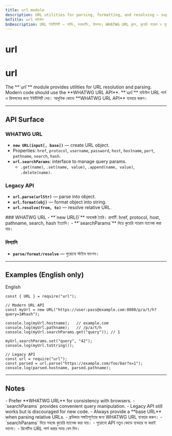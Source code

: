 ```yaml
---
title: url module
description: URL utilities for parsing, formatting, and resolving — support for WHATWG URL class, query params, and legacy parse/format/resolve.
bnTitle: url মডিউল
bnDescription: URL ইউটিলিটি — পার্সিং, ফরম্যাটিং, রিসলভ; WHATWG URL ক্লাস, কুয়েরি প্যারাম ও পুরোনো parse/format/resolve সাপোর্ট।
---
```


# <I18nEnglish>url</I18nEnglish>
# <I18nBangla>url</I18nBangla>


<I18nEnglish>
The **`url`** module provides utilities for URL resolution and parsing. Modern code should use the **WHATWG URL API**.
</I18nEnglish>

<I18nBangla>
**`url`** মডিউল URL পার্স ও রিসলভের জন্য ইউটিলিটি দেয়। আধুনিক কোডে **WHATWG URL API** ব্যবহার করুন।
</I18nBangla>



---

## API Surface

<I18nEnglish>

### WHATWG URL
- **`new URL(input[, base])`** — create URL object.  
- Properties: `href`, `protocol`, `username`, `password`, `host`, `hostname`, `port`, `pathname`, `search`, `hash`.  
- **`url.searchParams`**: interface to manage query params.  
  - `.get(name)`, `.set(name, value)`, `.append(name, value)`, `.delete(name)`.

### Legacy API
- **`url.parse(urlStr)`** — parse into object.  
- **`url.format(obj)`** — format object into string.  
- **`url.resolve(from, to)`** — resolve relative URL.  

</I18nEnglish>

<I18nBangla>
### WHATWG URL
- **`new URL()`** অবজেক্ট তৈরি। প্রপার্টি: href, protocol, host, pathname, search, hash ইত্যাদি।  
- **`searchParams`** দিয়ে কুয়েরি প্যারাম ম্যানেজ করা যায়।

### লিগ্যাসি
- **`parse/format/resolve`** — পুরোনো স্টাইল ফাংশন।
</I18nBangla>



---

## Examples (English only)

<Tabs defaultValue="english" className="w-full">
  <TabsList>
    <TabsTrigger value="english">English</TabsTrigger>
  </TabsList>

  <TabsContent value="english">

```bnl
const { URL } = require("url");

// Modern URL API
const myUrl = new URL("https://user:pass@example.com:8080/p/a/t/h?query=1#hash");

console.log(myUrl.hostname);   // example.com
console.log(myUrl.pathname);   // /p/a/t/h
console.log(myUrl.searchParams.get("query")); // 1

myUrl.searchParams.set("query", "42");
console.log(myUrl.toString());

// Legacy API
const url = require("url");
const parsed = url.parse("https://example.com/foo/bar?x=1");
console.log(parsed.hostname, parsed.pathname);
```
  </TabsContent>
</Tabs>

---

## Notes

<I18nEnglish>
- Prefer **WHATWG URL** for consistency with browsers.  
- `searchParams` provides convenient query manipulation.  
- Legacy API still works but is discouraged for new code.  
- Always provide a **base URL** when parsing relative URLs.  
</I18nEnglish>

<I18nBangla>
- ব্রাউজার সঙ্গতিপূর্ণতার জন্য WHATWG URL ব্যবহার করুন।  
- `searchParams` দিয়ে সহজে কুয়েরি ম্যানেজ করা যায়।  
- পুরোনো API নতুন কোডে ব্যবহার না করাই ভালো।  
- রিলেটিভ URL পার্স করার সময় বেস দিন।  
</I18nBangla>


